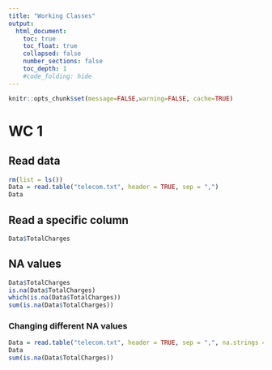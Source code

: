 ```yaml
---
title: "Working Classes"
output:
  html_document:
    toc: true
    toc_float: true
    collapsed: false
    number_sections: false
    toc_depth: 1
    #code_folding: hide
---
```


```r
knitr::opts_chunk$set(message=FALSE,warning=FALSE, cache=TRUE)
```
# WC 1
## Read data
```r
rm(list = ls())
Data = read.table("telecom.txt", header = TRUE, sep = ",")
Data
```

## Read a specific column
```r
Data$TotalCharges
```

## NA values
```r
Data$TotalCharges
is.na(Data$TotalCharges)
which(is.na(Data$TotalCharges))
sum(is.na(Data$TotalCharges))
```

### Changing different NA values
```r
Data = read.table("telecom.txt", header = TRUE, sep = ",", na.strings = c("na", "N/A", "NaN","NA"))
Data
sum(is.na(Data$TotalCharges))
```

